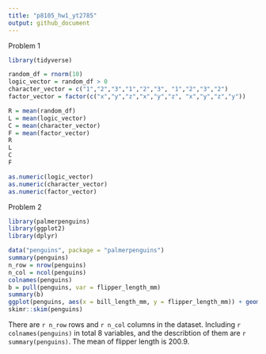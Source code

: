 ```yaml
---
title: "p8105_hw1_yt2785"
output: github_document
---
```


Problem 1

```r
library(tidyverse)
```

```r
random_df = rnorm(10)
logic_vector = random_df > 0
character_vector = c("1","2","3","1","2","3", "1","2","3","2")
factor_vector = factor(c("x","y","z","x","y","z", "x","y","z","y"))
```

```r
R = mean(random_df)
L = mean(logic_vector)
C = mean(character_vector)
F = mean(factor_vector)
R
L
C
F
```

```r
as.numeric(logic_vector)
as.numeric(character_vector)
as.numeric(factor_vector)
```



Problem 2

```r
library(palmerpenguins)
library(ggplot2)
library(dplyr)
```


```r
data("penguins", package = "palmerpenguins")
summary(penguins)
n_row = nrow(penguins)
n_col = ncol(penguins)
colnames(penguins)
b = pull(penguins, var = flipper_length_mm)
summary(b)
ggplot(penguins, aes(x = bill_length_mm, y = flipper_length_mm)) + geom_point(aes(color = species))
skimr::skim(penguins)
```

There are `r n_row` rows and `r n_col` columns in the dataset. Including `r colnames(penguins)` in total 8 variables, and the describtion of them are `r summary(penguins)`. The mean of flipper length is 200.9.

